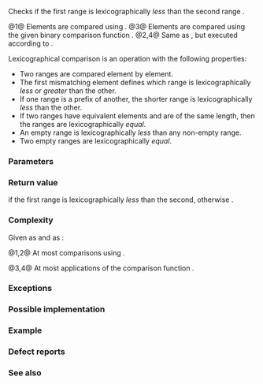 {{cpp/title|lexicographical_compare}}
{{cpp/algorithm/navbar}}
{{dcl begin}}
{{dcl header|algorithm}}
{{dcla|num=1|notes={{mark constexpr since c++20}}|
template&lt; class InputIt1, class InputIt2 &gt;
bool lexicographical_compare( InputIt1 first1, InputIt1 last1,
                              InputIt2 first2, InputIt2 last2 );
}}
{{dcl|num=2|since=c++17|
template&lt; class ExecutionPolicy,
          class ForwardIt1, class ForwardIt2 &gt;
bool lexicographical_compare( ExecutionPolicy&amp;&amp; policy,
                              ForwardIt1 first1, ForwardIt1 last1,
                              ForwardIt2 first2, ForwardIt2 last2 );
}}
{{dcla|num=3|notes={{mark constexpr since c++20}}|
template&lt; class InputIt1, class InputIt2, class Compare &gt;
bool lexicographical_compare( InputIt1 first1, InputIt1 last1,
                              InputIt2 first2, InputIt2 last2,
                              Compare comp );
}}
{{dcl|num=4|since=c++17|
template&lt; class ExecutionPolicy,
          class ForwardIt1, class ForwardIt2, class Compare &gt;
bool lexicographical_compare( ExecutionPolicy&amp;&amp; policy,
                              ForwardIt1 first1, ForwardIt1 last1,
                              ForwardIt2 first2, ForwardIt2 last2,
                              Compare comp );
}}
{{dcl end}}

Checks if the first range {{range|first1|last1}} is lexicographically ''less'' than the second range {{range|first2|last2}}. 

@1@ Elements are compared using {{c/core|operator&lt;}}.
@3@ Elements are compared using the given binary comparison function {{c|comp}}.
@2,4@ Same as {{v|1,3}}, but executed according to {{c|policy}}. {{cpp/algorithm/parallel overload precondition|plural=true}}

Lexicographical comparison is an operation with the following properties:
* Two ranges are compared element by element.
* The first mismatching element defines which range is lexicographically ''less'' or ''greater'' than the other.
* If one range is a prefix of another, the shorter range is lexicographically ''less'' than the other.
* If two ranges have equivalent elements and are of the same length, then the ranges are lexicographically ''equal''.
* An empty range is lexicographically ''less'' than any non-empty range.
* Two empty ranges are lexicographically ''equal''.

===Parameters===
{{par begin}}
{{par|first1, last1|the first range of elements to examine}}
{{par|first2, last2|the second range of elements to examine}}
{{par exec pol}}
{{par cmp|comp|p1=InputIt1|p2=InputIt2}}
{{par hreq}}
{{par req named|InputIt1, InputIt2|InputIterator}}
{{par req named|ForwardIt1, ForwardIt2|ForwardIterator}}
{{par req named|Compare|Compare}}
{{par end}}

===Return value===
{{c|true}} if the first range is lexicographically ''less'' than the second, otherwise {{c|false}}.

===Complexity===
Given {{mathjax-or|\(\scriptsize N_1\)|N{{su|b=1}}}} as {{c|std::distance(first1, last1)}} and {{mathjax-or|\(\scriptsize N_2\)|N{{su|b=2}}}} as {{c|std::distance(first2, last2)}}:

@1,2@ At most {{mathjax-or|\(\scriptsize 2\min(N_1,N_2)\)|2min({{su|b=1}},N{{su|b=2}})}} comparisons using {{c/core|operator&lt;}}.

@3,4@ At most {{mathjax-or|\(\scriptsize 2\min(N_1,N_2)\)|2min(N{{su|b=1}},N{{su|b=2}})}} applications of the comparison function {{c|comp}}.

===Exceptions===
{{cpp/algorithm/parallel exceptions reporting behavior|singular=no}}

===Possible implementation===
{{eq impl
|title1=lexicographical_compare (1)|ver1=1|1=
template&lt;class InputIt1, class InputIt2&gt;
bool lexicographical_compare(InputIt1 first1, InputIt1 last1,
                             InputIt2 first2, InputIt2 last2)
{
    for (; (first1 != last1) &amp;&amp; (first2 != last2); ++first1, (void) ++first2)
    {
        if (*first1 &lt; *first2)
            return true;
        if (*first2 &lt; *first1)
            return false;
    }
    
    return (first1 == last1) &amp;&amp; (first2 != last2);
}
|title2=lexicographical_compare (3)|ver2=3|2=
template&lt;class InputIt1, class InputIt2, class Compare&gt;
bool lexicographical_compare(InputIt1 first1, InputIt1 last1,
                             InputIt2 first2, InputIt2 last2, Compare comp)
{
    for (; (first1 != last1) &amp;&amp; (first2 != last2); ++first1, (void) ++first2)
    {
        if (comp(*first1, *first2))
            return true;
        if (comp(*first2, *first1))
            return false;
    }
    
    return (first1 == last1) &amp;&amp; (first2 != last2);
}
}}

===Example===
{{example
|code=
#include &lt;algorithm&gt;
#include &lt;iostream&gt;
#include &lt;random&gt;
#include &lt;vector&gt;

void print(const std::vector&lt;char&gt;&amp; v, auto suffix)
{
    for (char c : v)
        std::cout &lt;&lt; c &lt;&lt; ' ';
    std::cout &lt;&lt; suffix;
}

int main()
{
    std::vector&lt;char&gt; v1{'a', 'b', 'c', 'd'};
    std::vector&lt;char&gt; v2{'a', 'b', 'c', 'd'};
    
    for (std::mt19937 g{std::random_device{}()};
         !std::lexicographical_compare(v1.begin(), v1.end(),
                                       v2.begin(), v2.end());)
    {
        print(v1, "&gt;= ");
        print(v2, '\n');
        
        std::shuffle(v1.begin(), v1.end(), g);
        std::shuffle(v2.begin(), v2.end(), g);
    }
    
    print(v1, "&lt;  ");
    print(v2, '\n');
}
|p=true
|output=
a b c d &gt;= a b c d 
d a b c &gt;= c b d a 
b d a c &gt;= a d c b 
a c d b &lt;  c d a b 
}}

===Defect reports===
{{dr list begin}}
{{dr list item|wg=lwg|dr=142|std=C++98|before=at most {{mathjax-or|\(\scriptsize \min(N_1,N_2)\)|min(N{{su|b=1}},N{{su|b=2}})}} comparisons were allowed, but that&lt;br&gt;is not possible (equivalence is determined by 2 comparisons)|after=doubled the limit}}
{{dr list item|wg=lwg|dr=1205|std=C++98|before=the results of lexicographical comparisons involving empty ranges were unclear|after=made clear}}
{{dr list end}}

===See also===
{{dsc begin}}
{{dsc inc|cpp/algorithm/dsc equal}}
{{dsc inc|cpp/algorithm/dsc lexicographical_compare_three_way}}
{{dsc inc|cpp/algorithm/ranges/dsc lexicographical_compare}}
{{dsc end}}

{{langlinks|de|es|fr|it|ja|pt|ru|zh}}